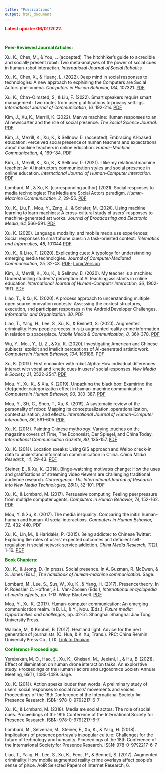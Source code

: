 ```yaml
---
title: "Publications"
output: html_document
---
```


<font color="red">**Latest update: 06/01/2022.**</font>

&nbsp;

<font color="green">**Peer-Reviewed Journal Articles:**</font>


Xu, K., Chen, M., & You, L. (accepted). The hitchhiker's guide to a credible and socially present robot: Two meta-analyses of the power of social cues in human-robot interaction. *International Journal of Social Robotics*

Xu, K., Chen, X., & Huang, L. (2022). Deep mind in social responses to technologies: A new approach to explaining the Computers are Social Actors phenomena. *Computers in Human Behavior, 134,* 107321. [PDF](publications/Xu et al. 2022 Deep mind in social responses.pdf)

Xu, K., Chan-Olmsted, S., & Liu, F. (2022). Smart speakers require smart management: Two routes from user gratifications to privacy settings. *International Journal of Communication, 16,* 192-214. [PDF](publications/Xu et al. 2022 Smartspeakers.pdf)

Kim, J., Xu, K., Merrill, K. (2022). Man vs machine: Human responses to an AI newscaster and the role of social presence. *The Social Science Journal.* [PDF](publications/Kim et al 2022 Man vs machine.pdf)

Kim, J., Merrill, K., Xu, K., & Sellnow, D. (accepted). Embracing AI-based education: Perceived social presence of human teachers and expectations about machine teachers in online education. *Human-Machine Communication, 4,* 169-184. [PDF](https://stars.library.ucf.edu/cgi/viewcontent.cgi?article=1084&context=hmc#page=169) 

Kim, J., Merrill, K., Xu, K., & Sellnow, D. (2021). I like my relational machine teacher: An AI instructor’s communication styles and social presence in online education. *International Journal of Human-Computer Interaction.* [PDF](publications/Kim et al. 2021 I Like My Relational Machine Teacher An AI Instructor s Communication Styles and Social Presence in Online Education.pdf)

Lombard, M., & Xu, K. (corresponding author) (2021). Social responses to media technologies: The Media are Social Actors paradigm. *Human-Machine Communication, 2,* 29-55. [PDF](https://stars.library.ucf.edu/cgi/viewcontent.cgi?article=1030&context=hmc)

Xu, K., Liu, F., Mou, Y., Zeng, J., & Schafer, M. (2020). Using machine learning to learn machines: A cross-cultural study of users’ responses to machine-generated art works. *Journal of Broadcasting and Electronic Media, 64,* 566-591. [PDF](publications/Xu et al. 2020 Using Machine Learning to Learn Machines A Cross Cultural Study of Users Responses to Machine Generated Artworks.pdf)


Xu, K. (2020). Language, modality, and mobile media use experiences: Social responses to smartphone cues in a task-oriented context. *Telematics and Informatics, 48,* 101344 [PDF](publications/Xu 2020 Mobile phone study.pdf)


Xu, K., & Liao, T. (2020). Explicating cues: A typology for understanding emerging media technologies. *Journal of Computer-Mediated Communication, 25,* 32-43. [PDF](publications/Xu & Liao Explicating Cues JCMC.pdf); [Long Version](publications/ICA paper 5.30 Kun & Tony.pdf)


Kim, J., Merrill, K., Xu, K., & Sellnow, D. (2020). My teacher is a machine: Understanding students’ perception of AI teaching assistants in online education. *International Journal of Human-Computer Interaction, 36,* 1902-1911. [PDF](publications/Kim et al. 2020.pdf)


Liao, T., & Xu, K. (2020). A process approach to understanding multiple open source innovation contests: Assessing the contest structures, execution, and participant responses in the Android Developer Challenges. *Information and Organization, 30.* [PDF](publications/Liao & Xu Android contest I&O .pdf)


Liao, T., Yang, H., Lee, S., Xu, K., & Bennett, S. (2020). Augmented criminality: How people process in-situ augmented reality crime information in relation to space/place. *Mobile Media & Communication, 8,* 360-378. [PDF](publications/liao et al. augmented reality.pdf)


Wu, Y., Mou, Y., Li, Z., & Xu, K. (2020). Investigating American and Chinese subjects’ explicit and implicit perceptions of AI-generated artistic work. *Computers in Human Behavior, 104,* 106186. [PDF](publications/Wu et al. (2020) Chinese American implicit and explicit.pdf)


Xu, K. (2019). First encounter with robot Alpha: How individual differences interact with vocal and kinetic cues in users’ social responses. *New Media & Society, 21,* 2522-2547. [PDF](publications/Xu 2019 Robot alpha.pdf)


Mou, Y., Xu, K., & Xia, K. (2019). Unpacking the black box: Examining the (de)gender categorization effect in human-machine communication. *Computers in Human Behavior, 90,* 380-387. [PDF](publications/Mou Xu Xia gender decategorization effect.pdf)


Mou, Y., Shi, C., Shen, T., Xu, K. (2019). A systematic review of the personality of robot: Mapping its conceptualization, operationalization, contextualization, and effects. *International Journal of Human-Computer Interaction, 36*, 591-605. [PDF](publications/Mou et al 2019 A Systematic Review.pdf)


Xu, K. (2018). Painting Chinese mythology: Varying touches on the magazine covers of Time, The Economist, Der Spiegel, and China Today. *International Communication Gazette, 80,* 135-157. [PDF](publications/Xu_Painting Chinese Methology.pdf)


Xu, K. (2018). Location speaks: Using GIS approach and Weibo check-in data to understand information communication in China. *China Media Research, 14,* 29-43. [PDF](publications/Xu Location speaks.pdf)


Steiner, E., & Xu, K. (2018). Binge-watching motivates change: How the uses and gratifications of streaming video viewers are challenging traditional audience research. *Convergence: The International Journal of Research into New Media Technologies, 26*(1), 82-101. [PDF](publications/Steiner_Xu_bingewatching.pdf)


Xu, K., & Lombard, M. (2017). Persuasive computing: Feeling peer pressure from multiple computer agents. *Computers in Human Behavior, 74,* 152-162. [PDF](publications/Xu_Lombard_Persuasive computing.pdf)


Mou, Y. & Xu, K. (2017). The media inequality: Comparing the initial human-human and human-AI social interactions. *Computers in Human Behavior, 72,* 432-440. [PDF](publications/Yi Xu_Media Inequality.pdf)


Xu, K., Lin, M., & Haridakis, P. (2015). Being addicted to Chinese Twitter: Exploring the roles of users’ expected outcomes and deficient self-regulation in social network service addiction. *China Media Research, 11*(2), 1-16. [PDF](publications/Xu et al -Being_addicted_to_Chinese_Twit.PDF)


<font color="green">**Book Chapters:**</font>

Xu, K., & Jeong, D. (in press). Social presence. In A. Guzman, R. McEwen, & S. Jones (Eds.), *The handbook of human-machine communication.* Sage. 

Lombard, M., Lee, S., Sun, W., Xu, K., & Yang, H. (2017). Presence theory. In P. Roessler, C. Hoffner, & L. Van-Zoonen (Eds.), *International encyclopedia of media effects,* pp. 1-13. Wiley-Blackwell. [PDF](publications/Lombard et al. presence theory.pdf)

Mou, Y., Xu. K. (2017). Human-computer communication: An emerging communication realm. In B. Li., & Y., Mou. (Eds.), *Future media: Opportunities and challenges,* pp. 42-51. Shanghai: Shanghai Jiao Tong University Press.

Wallace, M., & Knobel, B. (2017). Heat and light: Advice for the next generation of journalists. (C. Hua, & K. Xu, Trans.). PRC: China Renmin University Press Co., LTD. [Link to Douban](https://book.douban.com/subject/26972289/)


<font color="green">**Conference Proceedings:**</font>

Yerebakan, M. O., Hao, S., Xu, K., Gheisari, M., Jeelani, I., & Hu, B. (2021). Effect of illumination on human drone interaction tasks: An explorative study. Proceedings of the Human Factors and Ergonomics Society Annual Meeting, 65(1), 1485-1489. Sage. 

Xu, K. (2018). Action speaks louder than words: A preliminary study of users’ social responses to social robots’ movements and voices. Proceedings of the 18th Conference of the International Society for Presence Research. ISBN: 978-0-9792217-6-7

Xu, K., & Lombard, M. (2018). Media are social actors: The role of social cues. Proceedings of the 18th Conference of the International Society for Presence Research. ISBN: 978-0-9792217-6-7

Lombard, M., Selverian, M., Steiner, E., Xu, K., & Yang, H. (2018). Implications of presence portrayals in popular culture: Challenges for the future of technology and humanity. Proceedings of the 18th Conference of the International Society for Presence Research. ISBN: 978-0-9792217-6-7

Liao, T., Yang, H., Lee, S., Xu, K., Feng, P., & Bennett, S. (2017). Augmented criminality: How mobile augmented reality crime overlays affect people’s sense of place. AoIR Selected Papers of Internet Research, 6. 

